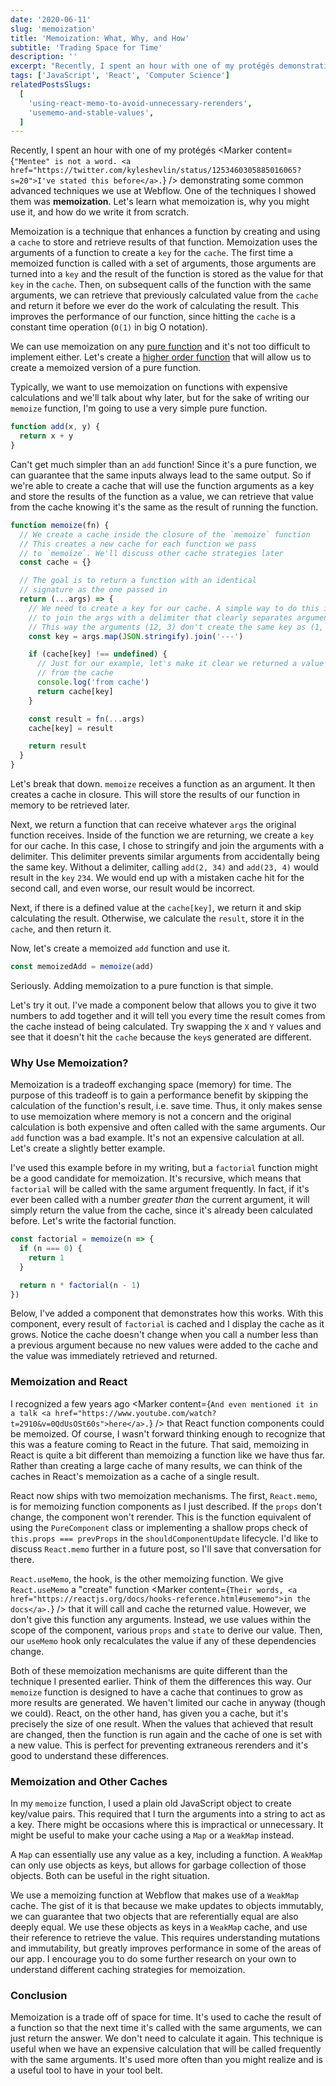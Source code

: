 ```yaml
---
date: '2020-06-11'
slug: 'memoization'
title: 'Memoization: What, Why, and How'
subtitle: 'Trading Space for Time'
description: ''
excerpt: "Recently, I spent an hour with one of my protégés demonstrating some common advanced techniques we use at Webflow. One of the techniques I showed them was <strong>memoization</strong>. Let's learn what memoization is, why you might use it, and how do we write it from scratch."
tags: ['JavaScript', 'React', 'Computer Science']
relatedPostsSlugs:
  [
    'using-react-memo-to-avoid-unnecessary-rerenders',
    'usememo-and-stable-values',
  ]
---
```



Recently, I spent an hour with one of my protégés <Marker content={`"Mentee" is not a word. <a href="https://twitter.com/kyleshevlin/status/1253460305885016065?s=20">I've stated this before</a>.`} /> demonstrating some common advanced techniques we use at Webflow. One of the techniques I showed them was **memoization**. <Marker content="Not a typo." /> Let's learn what memoization is, why you might use it, and how do we write it from scratch.

Memoization is a technique that enhances a function by creating and using a `cache` to store and retrieve results of that function. Memoization uses the arguments of a function to create a `key` for the `cache`. The first time a memoized function is called with a set of arguments, those arguments are turned into a `key` and the result of the function is stored as the value for that `key` in the `cache`. Then, on subsequent calls of the function with the same arguments, we can retrieve that previously calculated value from the `cache` and return it before we ever do the work of calculating the result. This improves the performance of our function, since hitting the `cache` is a constant time operation (`O(1)` in big O notation).

We can use memoization on any [pure function](/just-enough-fp-pure-functions) and it's not too difficult to implement either. Let's create a [higher order function](/just-enough-fp-higher-order-functions) that will allow us to create a memoized version of a pure function.

Typically, we want to use memoization on functions with expensive calculations and we'll talk about why later, but for the sake of writing our `memoize` function, I'm going to use a very simple pure function.

```javascript
function add(x, y) {
  return x + y
}
```

Can't get much simpler than an `add` function! Since it's a pure function, we can guarantee that the same inputs always lead to the same output. So if we're able to create a cache that will use the function arguments as a key and store the results of the function as a value, we can retrieve that value from the cache knowing it's the same as the result of running the function.

```javascript
function memoize(fn) {
  // We create a cache inside the closure of the `memoize` function
  // This creates a new cache for each function we pass
  // to `memoize`. We'll discuss other cache strategies later
  const cache = {}

  // The goal is to return a function with an identical
  // signature as the one passed in
  return (...args) => {
    // We need to create a key for our cache. A simple way to do this is
    // to join the args with a delimiter that clearly separates arguments
    // This way the arguments (12, 3) don't create the same key as (1, 23)
    const key = args.map(JSON.stringify).join('---')

    if (cache[key] !== undefined) {
      // Just for our example, let's make it clear we returned a value
      // from the cache
      console.log('from cache')
      return cache[key]
    }

    const result = fn(...args)
    cache[key] = result

    return result
  }
}
```

Let's break that down. `memoize` receives a function as an argument. It then creates a cache in closure. This will store the results of our function in memory to be retrieved later.

Next, we return a function that can receive whatever `args` the original function receives. Inside of the function we are returning, we create a `key` for our cache. In this case, I chose to stringify and join the arguments with a delimiter. This delimiter prevents similar arguments from accidentally being the same key. Without a delimiter, calling `add(2, 34)` and `add(23, 4)` would result in the `key` `234`. We would end up with a mistaken cache hit for the second call, and even worse, our result would be incorrect.

Next, if there is a defined value at the `cache[key]`, we return it and skip calculating the result. Otherwise, we calculate the `result`, store it in the `cache`, and then return it.

Now, let's create a memoized `add` function and use it.

```javascript
const memoizedAdd = memoize(add)
```

Seriously. Adding memoization to a pure function is that simple. <Marker content="There are exceptions. Functions that receive arrays and objects as arguments may want to employ a different caching strategy. I'll discuss this further later in the post" />

Let's try it out. I've made a component below that allows you to give it two numbers to add together and it will tell you every time the result comes from the cache instead of being calculated. Try swapping the `X` and `Y` values and see that it doesn't hit the `cache` because the `key`s generated are different.

<OffsetWrap>
  <Adder client:load />
</OffsetWrap>

### Why Use Memoization?

Memoization is a tradeoff exchanging space (memory) for time. The purpose of this tradeoff is to gain a performance benefit by skipping the calculation of the function's result, i.e. save time. Thus, it only makes sense to use memoization where memory is not a concern and the original calculation is both expensive and often called with the same arguments. Our `add` function was a bad example. It's not an expensive calculation at all. Let's create a slightly better example.

I've used this example before in my writing, but a `factorial` function might be a good candidate for memoization. It's recursive, which means that `factorial` will be called with the same argument frequently. In fact, if it's ever been called with a number _greater than_ the current argument, it will simply return the value from the cache, since it's already been calculated before. Let's write the factorial function.

```javascript
const factorial = memoize(n => {
  if (n === 0) {
    return 1
  }

  return n * factorial(n - 1)
})
```

Below, I've added a component that demonstrates how this works. With this component, every result of `factorial` is cached and I display the cache as it grows. Notice the cache doesn't change when you call a number less than a previous argument because no new values were added to the cache and the value was immediately retrieved and returned.

<OffsetWrap>
  <Factorializer client:load />
</OffsetWrap>

### Memoization and React

I recognized a few years ago <Marker content={`And even mentioned it in a talk <a href="https://www.youtube.com/watch?t=2910&v=0QdUsOSt60s">here</a>.`} /> that React function components could be memoized. Of course, I wasn't forward thinking enough to recognize that this was a feature coming to React in the future. That said, memoizing in React is quite a bit different than memoizing a function like we have thus far. Rather than creating a large cache of many results, we can think of the caches in React's memoization as a cache of a single result.

React now ships with two memoization mechanisms. The first, `React.memo`, is for memoizing function components as I just described. If the `props` don't change, the component won't rerender. This is the function equivalent of using the `PureComponent` class or implementing a shallow props check of `this.props === prevProps` in the `shouldComponentUpdate` lifecycle. I'd like to discuss `React.memo` further in a future post, so I'll save that conversation for there.

`React.useMemo`, the hook, is the other memoizing function. We give `React.useMemo` a "create" function <Marker content={`Their words, <a href="https://reactjs.org/docs/hooks-reference.html#usememo">in the docs</a>.`} /> that it will call and cache the returned value. However, we don't give this function any arguments. Instead, we use values within the scope of the component, various `props` and `state` to derive our value. Then, our `useMemo` hook only recalculates the value if any of these dependencies change.

Both of these memoization mechanisms are quite different than the technique I presented earlier. Think of them the differences this way. Our `memoize` function is designed to have a cache that continues to grow as more results are generated. We haven't limited our cache in anyway (though we could). React, on the other hand, has given you a cache, but it's precisely the size of one result. When the values that achieved that result are changed, then the function is run again and the cache of one is set with a new value. This is perfect for preventing extraneous rerenders and it's good to understand these differences.

### Memoization and Other Caches

In my `memoize` function, I used a plain old JavaScript object to create key/value pairs. This required that I turn the arguments into a string to act as a key. There might be occasions where this is impractical or unnecessary. It might be useful to make your cache using a `Map` or a `WeakMap` instead.

A `Map` can essentially use any value as a key, including a function. A `WeakMap` can only use objects as keys, but allows for garbage collection of those objects. Both can be useful in the right situation.

We use a memoizing function at Webflow that makes use of a `WeakMap` cache. The gist of it <Marker content="Since I don't want to give away too many secrets" /> is that because we make updates to objects immutably, we can guarantee that two objects that are referentially equal are also deeply equal. We use these objects as keys in a `WeakMap` cache, and use their reference to retrieve the value. This requires understanding mutations and immutability, but greatly improves performance in some of the areas of our app. I encourage you to do some further research on your own to understand different caching strategies for memoization.

### Conclusion

Memoization is a trade off of space for time. It's used to cache the result of a function so that the next time it's called with the same arguments, we can just return the answer. We don't need to calculate it again. This technique is useful when we have an expensive calculation that will be called frequently with the same arguments. It's used more often than you might realize and is a useful tool to have in your tool belt.
